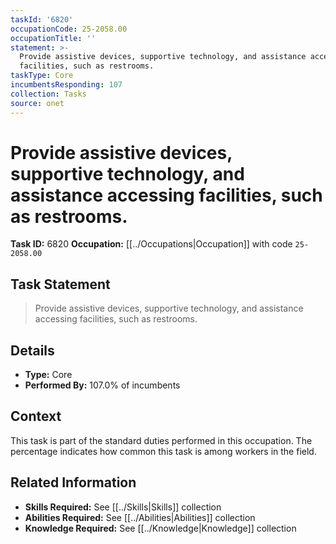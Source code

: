```yaml
---
taskId: '6820'
occupationCode: 25-2058.00
occupationTitle: ''
statement: >-
  Provide assistive devices, supportive technology, and assistance accessing
  facilities, such as restrooms.
taskType: Core
incumbentsResponding: 107
collection: Tasks
source: onet
---
```

# Provide assistive devices, supportive technology, and assistance accessing facilities, such as restrooms.

**Task ID:** 6820
**Occupation:** [[../Occupations|Occupation]] with code `25-2058.00`

## Task Statement

> Provide assistive devices, supportive technology, and assistance accessing facilities, such as restrooms.

## Details

- **Type:** Core
- **Performed By:** 107.0% of incumbents

## Context

This task is part of the standard duties performed in this occupation. The percentage indicates how common this task is among workers in the field.

## Related Information

- **Skills Required:** See [[../Skills|Skills]] collection
- **Abilities Required:** See [[../Abilities|Abilities]] collection
- **Knowledge Required:** See [[../Knowledge|Knowledge]] collection
